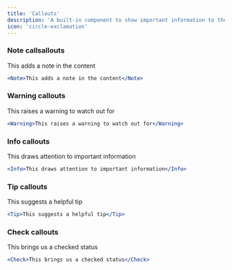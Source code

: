 ```yaml
---
title: 'Callouts'
description: 'A built-in component to show important information to the reader'
icon: 'circle-exclamation'
---
```


### Note callsallouts

<Note>This adds a note in the content</Note>

```jsx
<Note>This adds a note in the content</Note>
```

### Warning callouts

<Warning>This raises a warning to watch out for</Warning>

```jsx
<Warning>This raises a warning to watch out for</Warning>
```

### Info callouts

<Info>This draws attention to important information</Info>

```jsx
<Info>This draws attention to important information</Info>
```

### Tip callouts

<Tip>This suggests a helpful tip</Tip>

```jsx
<Tip>This suggests a helpful tip</Tip>
```

### Check callouts

<Check>This brings us a checked status</Check>

```jsx
<Check>This brings us a checked status</Check>
```